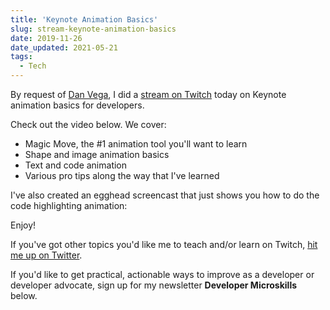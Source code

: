 ```yaml
---
title: 'Keynote Animation Basics'
slug: stream-keynote-animation-basics
date: 2019-11-26
date_updated: 2021-05-21
tags:
  - Tech
---
```



By request of [Dan Vega](https://twitter.com/therealdanvega), I did a [stream on Twitch](https://www.twitch.tv/samjulien) today on Keynote animation basics for developers.

Check out the video below. We cover:

- Magic Move, the #1 animation tool you'll want to learn
- Shape and image animation basics
- Text and code animation
- Various pro tips along the way that I've learned

<YouTube shortCode="PquHTf4psCs" />

I've also created an egghead screencast that just shows you how to do the code highlighting animation:

<Egghead url="https://egghead.io/lessons/egghead-animate-and-highlight-code-in-keynote-presentations/embed" />

Enjoy!

If you've got other topics you'd like me to teach and/or learn on Twitch, [hit me up on Twitter](https://twitter.com/samjulien).

If you'd like to get practical, actionable ways to improve as a developer or developer advocate, sign up for my newsletter **Developer Microskills** below.

